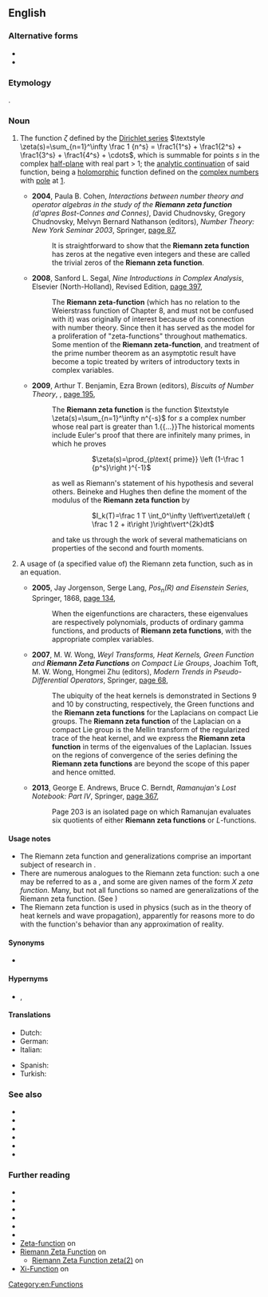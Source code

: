 {{also|Riemann zeta-function}}
==English==
{{wikipedia}}

===Alternative forms===
* {{l|en|Riemann zeta-function}}
* {{l|en|Riemann's zeta function}}

===Etymology===
{{named-after|en|nationality=German|occupation=mathematician|Bernhard Riemann|wplink=Bernhard Riemann}}.

===Noun===
{{en-noun|-|s}}

# {{lb|en|number theory|analytic number theory|uncountable}} The function ''ζ'' defined by the [[Dirichlet series]] <math>\textstyle \zeta(s)=\sum_{n=1}^\infty \frac 1 {n^s} = \frac1{1^s} + \frac1{2^s} + \frac1{3^s} + \frac1{4^s} + \cdots</math>, which is summable for points ''s'' in the complex [[half-plane]] with real part > 1; the [[analytic continuation]] of said function, being a [[holomorphic]] function defined on the [[complex numbers]] with [[pole]] at [[1]]. [[Category:en:Functions]]
#* '''2004''', Paula B. Cohen, ''Interactions between number theory and operator algebras in the study of the '''Riemann zeta function''' (d'apres Bost-Connes and Connes)'', David Chudnovsky, Gregory Chudnovsky, Melvyn Bernard Nathanson (editors), ''Number Theory: New York Seminar 2003'', Springer, [https://books.google.com.au/books?id=paD8Uv5KkpIC&pg=PA87&dq=%22Riemann+zeta+function%22%7C%22Riemann+zeta+functions%22&hl=en&sa=X&ved=0ahUKEwjBk63K-fPdAhUUO30KHRoKBjoQ6AEIjwIwLQ#v=onepage&q=%22Riemann%20zeta%20function%22%7C%22Riemann%20zeta%20functions%22&f=false page 87],
#*: It is straightforward to show that the '''Riemann zeta function''' has zeros at the negative even integers and these are called the trivial zeros of the '''Riemann zeta function'''.
#* '''2008''', Sanford L. Segal, ''Nine Introductions in Complex Analysis'', Elsevier (North-Holland), Revised Edition, [https://books.google.com.au/books?id=NGR2rUAfyiQC&pg=PA397&dq=%22Riemann+zeta+function%22%7C%22Riemann+zeta+functions%22&hl=en&sa=X&ved=0ahUKEwjBk63K-fPdAhUUO30KHRoKBjoQ6AEIrAIwMQ#v=onepage&q=%22Riemann%20zeta%20function%22%7C%22Riemann%20zeta%20functions%22&f=false page 397],
#*: The '''Riemann zeta-function''' (which has no relation to the Weierstrass function of Chapter 8, and must not be confused with it) was originally of interest because of its connection with number theory. Since then it has served as the model for a proliferation of "zeta-functions" throughout mathematics. Some mention of the '''Riemann zeta-function''', and treatment of the prime number theorem as an asymptotic result have become a topic treated by writers of introductory texts in complex variables.
#* '''2009''', Arthur T. Benjamin, Ezra Brown (editors), ''Biscuits of Number Theory'', {{w|Mathematical Association of America}}, [https://books.google.com.au/books?id=_g5TvMCJQB4C&pg=PA195&dq=%22Riemann+zeta+function%22%7C%22Riemann+zeta+functions%22&hl=en&sa=X&ved=0ahUKEwjBk63K-fPdAhUUO30KHRoKBjoQ6AEIhAMwQA#v=onepage&q=%22Riemann%20zeta%20function%22%7C%22Riemann%20zeta%20functions%22&f=false page 195],
#*: The '''Riemann zeta function''' is the function <math>\textstyle \zeta(s)=\sum_{n=1}^\infty n^{-s}</math> for <math>s</math> a complex number whose real part is greater than 1.{{...}}The historical moments include Euler's proof that there are infinitely many primes, in which he proves
#*:::: <math>\zeta(s)=\prod_{p\text{ prime}} \left (1-\frac 1 {p^s}\right )^{-1}</math>
#*: as well as Riemann's statement of his hypothesis and several others. Beineke and Hughes then define the moment of the modulus of the '''Riemann zeta function''' by
#*::: <math>I_k(T)=\frac 1 T \int_0^\infty \left\vert\zeta\left ( \frac 1 2 + it\right )\right\vert^{2k}dt</math>
#*: and take us through the work of several mathematicians on properties of the second and fourth moments.
# {{lb|en|countable}} A usage of (a specified value of) the Riemann zeta function, such as in an equation.
#* '''2005''', Jay Jorgenson, Serge Lang, ''Pos<sub>n</sub>(R) and Eisenstein Series'', Springer, {{w|Lecture Notes in Mathematics}} 1868, [https://books.google.com.au/books?id=Pa2jK1rGpz8C&pg=PA134&dq=%22Riemann+zeta+functions%22&hl=en&sa=X&ved=0ahUKEwjoyPmkz_bdAhWOFTQIHd50DhkQ6AEImgEwEw#v=onepage&q=%22Riemann%20zeta%20functions%22&f=false page 134],
#*: When the eigenfunctions are characters, these eigenvalues are respectively polynomials, products of ordinary gamma functions, and products of '''Riemann zeta functions''', with the appropriate complex variables.
#* '''2007''', M. W. Wong, ''Weyl Transforms, Heat Kernels, Green Function and '''Riemann Zeta Functions''' on Compact Lie Groups'', Joachim Toft, M. W. Wong, Hongmei Zhu (editors), ''Modern Trends in Pseudo-Differential Operators'', Springer, [https://books.google.com.au/books?id=SiQ-URACnCYC&pg=PA68&dq=%22Riemann+zeta+function%22%7C%22Riemann+zeta+functions%22&hl=en&sa=X&ved=0ahUKEwjBk63K-fPdAhUUO30KHRoKBjoQ6AEI8AIwPA#v=onepage&q=%22Riemann%20zeta%20function%22%7C%22Riemann%20zeta%20functions%22&f=false page 68],
#*: The ubiquity of the heat kernels is demonstrated in Sections 9 and 10 by constructing, respectively, the Green functions and the '''Riemann zeta functions''' for the Laplacians on compact Lie groups. The '''Riemann zeta function''' of the Laplacian on a compact Lie group is the Mellin transform of the regularized trace of the heat kernel, and we express the '''Riemann zeta function''' in terms of the eigenvalues of the Laplacian. Issues on the regions of convergence of the series defining the '''Riemann zeta functions''' are beyond the scope of this paper and hence omitted.
#* '''2013''', George E. Andrews, Bruce C. Berndt, ''Ramanujan's Lost Notebook: Part IV'', Springer, [https://books.google.com.au/books?id=6Z5GAAAAQBAJ&pg=PA367&dq=%22Riemann+zeta+functions%22&hl=en&sa=X&ved=0ahUKEwjoyPmkz_bdAhWOFTQIHd50DhkQ6AEIhgEwEA#v=onepage&q=%22Riemann%20zeta%20functions%22&f=false page 367],
#*: Page 203 is an isolated page on which Ramanujan evaluates six quotients of either '''Riemann zeta functions''' or ''L''-functions.

====Usage notes====
* The Riemann zeta function and generalizations comprise an important subject of research in {{w|analytic number theory}}.
* There are numerous analogues to the Riemann zeta function: such a one may be referred to as a {{m|en|zeta function}}, and some are given names of the form ''X zeta function''. Many, but not all functions so named are generalizations of the Riemann zeta function. (See {{pedialite|List of zeta functions}})
* The Riemann zeta function is used in physics (such as in the theory of heat kernels and wave propagation), apparently for reasons more to do with the function's behavior than any approximation of reality.

====Synonyms====
* {{sense|analytic continuation of a function defined as the sum of a Dirichlet series}} {{l|en|Euler–Riemann zeta function}}

====Hypernyms====
* {{sense|analytic continuation of a function defined as the sum of a Dirichlet series}} {{l|en|analytic function}}, {{l|en|zeta function}}

====Translations====
{{trans-top|analytic continuation of a function defined as the sum of a Dirichlet series}}
* Dutch: {{t|nl|Riemann-zeta-functie}}
* German: {{t|de|riemannsche ζ-Funktion|f}}
* Italian: {{t|it|funzione zeta di Riemann|f}}
{{trans-mid}}
* Spanish: {{t|es|función zeta de Riemann|f}}
* Turkish: {{t|tr|Riemann zeta fonksiyonu}}
{{trans-bottom}}

===See also===
* {{l|en|Dirichlet eta function}}
* {{l|en|Dirichlet series}}
* {{l|en|L-function|''L''-function}}
* {{l|en|L-series|''L''-series}}
* {{l|en|Riemann hypothesis}}
* {{l|en|zeta function}}

===Further reading===
* {{pedialite|Particular values of Riemann zeta function}}
* {{pedialite|Dirichlet series}}
* {{pedialite|Riemann hypothesis}}
* {{pedialite|Lehmer pair}}
* {{pedialite|List of zeta functions}}
* {{pedialite|Riemann Xi function}}
* [https://www.encyclopediaofmath.org/index.php/Zeta-function Zeta-function] on {{w|Encyclopedia of Mathematics}}
* [http://mathworld.wolfram.com/RiemannZetaFunction.html Riemann Zeta Function] on {{w|MathWorld|Wolfram MathWorld}}
** [http://mathworld.wolfram.com/RiemannZetaFunctionZeta2.html Riemann Zeta Function zeta(2)] on {{w|MathWorld|Wolfram MathWorld}}
* [http://mathworld.wolfram.com/Xi-Function.html Xi-Function] on {{w|MathWorld|Wolfram MathWorld}}